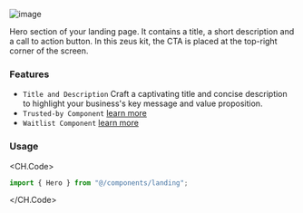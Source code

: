 ![image](/images/screenshots/v-home.png)

Hero section of your landing page. It contains a title, a short description and a call to action button. In this zeus kit, the CTA is placed at the top-right corner of the screen.

### Features

- `Title and Description` Craft a captivating title and concise description to highlight your business's key message and value proposition.
- `Trusted-by Component` [learn more](/trusted-by)
- `Waitlist Component` [learn more](/waitlist)

### Usage

<CH.Code>

```js page.tsx
import { Hero } from "@/components/landing";
```

</CH.Code>
